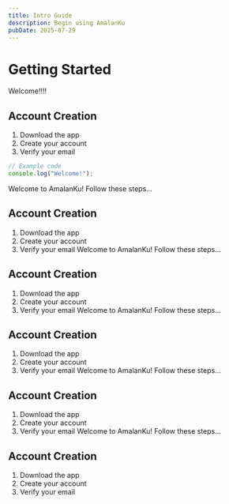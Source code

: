 ```yaml
---
title: Intro Guide
description: Begin using AmalanKu
pubDate: 2025-07-29
---
```


# Getting Started

Welcome!!!!

## Account Creation

1. Download the app
2. Create your account
3. Verify your email

```javascript
// Example code
console.log("Welcome!");
```

Welcome to AmalanKu! Follow these steps...

## Account Creation

1. Download the app
2. Create your account
3. Verify your email
   Welcome to AmalanKu! Follow these steps...

## Account Creation

1. Download the app
2. Create your account
3. Verify your email
   Welcome to AmalanKu! Follow these steps...

## Account Creation

1. Download the app
2. Create your account
3. Verify your email
   Welcome to AmalanKu! Follow these steps...

## Account Creation

1. Download the app
2. Create your account
3. Verify your email
   Welcome to AmalanKu! Follow these steps...

## Account Creation

1. Download the app
2. Create your account
3. Verify your email
